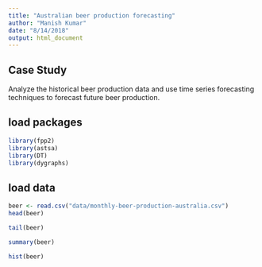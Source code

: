 ```yaml
---
title: "Australian beer production forecasting"
author: "Manish Kumar"
date: "8/14/2018"
output: html_document
---
```


## Case Study

Analyze the historical beer production data and use time series forecasting techniques to forecast future beer production.

## load packages
```r
library(fpp2)  
library(astsa)  
library(DT)  
library(dygraphs)  
```

## load data
```r
beer <- read.csv("data/monthly-beer-production-australia.csv")  
head(beer)
```
```r
tail(beer)
```
```r
summary(beer)
```
```r
hist(beer)
```










